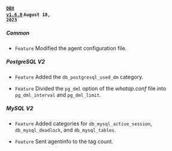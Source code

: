 #### <code class='changelog-service'><a href="../release-notes/dbx/dbx-1_6_8">DBX v1.6.8</a></code> <code class='changelog-date'>August 18, 2023</code>

##### Common​

- <code class="Feature">Feature</code> Modified the agent configuration file.

##### PostgreSQL V2​

- <code class="Feature">Feature</code> Added the <code>db_postgresql_used_dm</code> category.

- <code class="Feature">Feature</code> Divided the <code>pg_dml</code> option of the <em>whatap.conf</em> file into <code>pg_dml_interval</code> and <code>pg_dml_limit</code>.

##### MySQL V2​

- <code class="Feature">Feature</code> Added categories for <code>db_mysql_active_session</code>, <code>db_mysql_deadlock</code>, and <code>db_mysql_tables</code>.

- <code class="Feature">Feature</code> Sent agentinfo to the tag count.
